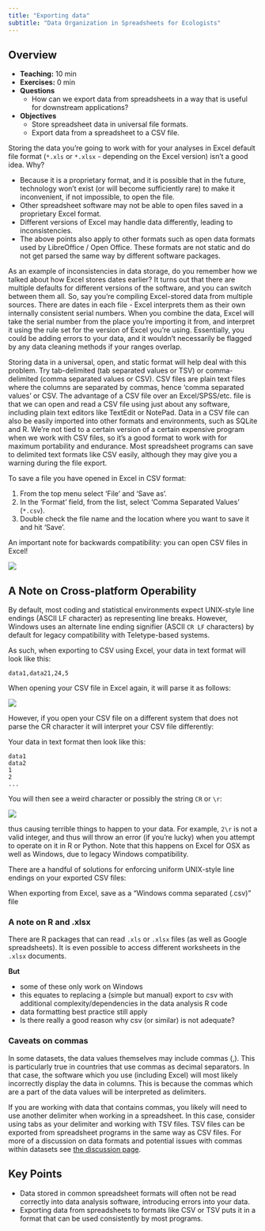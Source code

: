 ```yaml
---
title: "Exporting data"
subtitle: "Data Organization in Spreadsheets for Ecologists"
---
```


## Overview
* **Teaching:** 10 min
* **Exercises:** 0 min
* **Questions**
	* How can we export data from spreadsheets in a way that is useful for downstream applications?
* **Objectives**
	* Store spreadsheet data in universal file formats.
	* Export data from a spreadsheet to a CSV file.

Storing the data you’re going to work with for your analyses in Excel default file format (`*.xls` or `*.xlsx` - depending on the Excel version) isn’t a good idea. Why?

* Because it is a proprietary format, and it is possible that in the future, technology won’t exist (or will become sufficiently rare) to make it inconvenient, if not impossible, to open the file.
* Other spreadsheet software may not be able to open files saved in a proprietary Excel format.
* Different versions of Excel may handle data differently, leading to inconsistencies.
* The above points also apply to other formats such as open data formats used by LibreOffice / Open Office. These formats are not static and do not get parsed the same way by different software packages.

As an example of inconsistencies in data storage, do you remember how we talked about how Excel stores dates earlier? It turns out that there are multiple defaults for different versions of the software, and you can switch between them all. So, say you’re compiling Excel-stored data from multiple sources. There are dates in each file - Excel interprets them as their own internally consistent serial numbers. When you combine the data, Excel will take the serial number from the place you’re importing it from, and interpret it using the rule set for the version of Excel you’re using. Essentially, you could be adding errors to your data, and it wouldn’t necessarily be flagged by any data cleaning methods if your ranges overlap.

Storing data in a universal, open, and static format will help deal with this problem. Try tab-delimited (tab separated values or TSV) or comma-delimited (comma separated values or CSV). CSV files are plain text files where the columns are separated by commas, hence ‘comma separated values’ or CSV. The advantage of a CSV file over an Excel/SPSS/etc. file is that we can open and read a CSV file using just about any software, including plain text editors like TextEdit or NotePad. Data in a CSV file can also be easily imported into other formats and environments, such as SQLite and R. We’re not tied to a certain version of a certain expensive program when we work with CSV files, so it’s a good format to work with for maximum portability and endurance. Most spreadsheet programs can save to delimited text formats like CSV easily, although they may give you a warning during the file export.

To save a file you have opened in Excel in CSV format:

1. From the top menu select ‘File’ and ‘Save as’.
2. In the ‘Format’ field, from the list, select ‘Comma Separated Values’ (`*.csv`).
3. Double check the file name and the location where you want to save it and hit ‘Save’.

An important note for backwards compatibility: you can open CSV files in Excel!

![](index6_files/excel-to-csv.png)

## A Note on Cross-platform Operability

By default, most coding and statistical environments expect UNIX-style line endings (ASCII LF character) as representing line breaks. However, Windows uses an alternate line ending signifier (ASCII `CR LF` characters) by default for legacy compatibility with Teletype-based systems.

As such, when exporting to CSV using Excel, your data in text format will look like this:

```data1,data21,24,5```

When opening your CSV file in Excel again, it will parse it as follows:

![](ndex6_files/db4a5786-1643-11e7-931a-ca2c72336878.png)

However, if you open your CSV file on a different system that does not parse the CR character it will interpret your CSV file differently:

Your data in text format then look like this:

```
data1
data2
1
2
...
```
You will then see a weird character or possibly the string `CR` or `\r`:

![](index6_files/a990327c-1645-11e7-90b5-35a44e90f8d9.png)

thus causing terrible things to happen to your data. For example, `2\r` is not a valid integer, and thus will throw an error (if you’re lucky) when you attempt to operate on it in R or Python. Note that this happens on Excel for OSX as well as Windows, due to legacy Windows compatibility.

There are a handful of solutions for enforcing uniform UNIX-style line endings on your exported CSV files:

When exporting from Excel, save as a “Windows comma separated (.csv)” file

### A note on R and .xlsx

There are R packages that can read `.xls` or `.xlsx` files (as well as Google spreadsheets). It is even possible to access different worksheets in the `.xlsx` documents.

**But**

* some of these only work on Windows
* this equates to replacing a (simple but manual) export to csv with additional complexity/dependencies in the data analysis R code
* data formatting best practice still apply
* Is there really a good reason why csv (or similar) is not adequate?

### Caveats on commas

In some datasets, the data values themselves may include commas (,). This is particularly true in countries that use commas as decimal separators. In that case, the software which you use (including Excel) will most likely incorrectly display the data in columns. This is because the commas which are a part of the data values will be interpreted as delimiters.

If you are working with data that contains commas, you likely will need to use another delimiter when working in a spreadsheet. In this case, consider using tabs as your delimiter and working with TSV files. TSV files can be exported from spreadsheet programs in the same way as CSV files. For more of a discussion on data formats and potential issues with commas within datasets see [the discussion page](http://www.datacarpentry.org/spreadsheet-ecology-lesson/discuss/).

## Key Points
* Data stored in common spreadsheet formats will often not be read correctly into data analysis software, introducing errors into your data.
* Exporting data from spreadsheets to formats like CSV or TSV puts it in a format that can be used consistently by most programs.